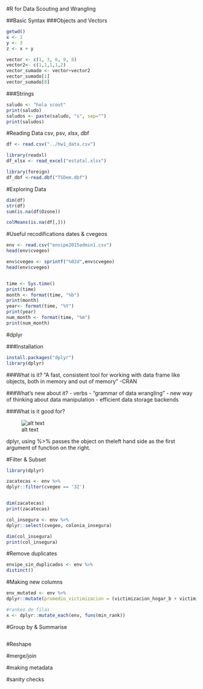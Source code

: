 #R for Data Scouting and Wrangling

##Basic Syntax
###Objects and Vectors
```r
getwd()
x <- 1
y <- 3
z <- x + y

vector <- c(1, 3, 6, 9, 8)
vector2<- c(1,1,1,1,2)
vector_sumado <- vector+vector2
vector_sumado[1]
vector_sumado[8]
```
###Strings
```r
saludo <- "hola scout"
print(saludo)
saludos <- paste(saludo, "s", sep="")
print(saludos)
```


#Reading Data
csv, psv, xlsx, dbf

```r
df <- read.csv("../hw1_data.csv")

library(readxl)
df_xlsx <- read_excel("estatal.xlsx")

library(foreign)
df_dbf <-read.dbf("TSDem.dbf")
```

#Exploring Data

```r
dim(df)
str(df)
sum(is.na(df$Ozone))

colMeans(is.na(df[,]))
```
#Useful recodifications
dates & cvegeos

```r
env <- read.csv("envipe2015admin1.csv")
head(env$cvegeo)

env$cvegeo <- sprintf("%02d",env$cvegeo)
head(env$cvegeo)


time <- Sys.time()
print(time)
month <- format(time, "%b")
print(month)
year<- format(time, "%Y")
print(year)
num_month <- format(time, "%m")
print(num_month)
```
#dplyr

###Installation
```r
install.packages("dplyr")
library(dplyr)
```

###What is it?
"A fast, consistent tool for working with data frame like objects, both in memory and out of memory"
-CRAN

###What's new about it?
- verbs
- "grammar of data wrangling"
- new way of thinking about data manipulation
- efficient data storage backends

###What is it good for?

![alt text](tidy.png)

dplyr, using %>% passes the object on theleft hand side as the first argument of function on the right.


#Filter & Subset
```r
library(dplyr)

zacatecas <- env %>%
dplyr::filter(cvegeo == '32')


dim(zacatecas)
print(zacatecas)

col_insegura <- env %>%
dplyr::select(cvegeo, colonia_insegura)

dim(col_insegura)
print(col_insegura)
```

#Remove duplicates
```r
envipe_sin_duplicados <- env %>%
distinct()
```


#Making new columns
```r
env_mutated <- env %>%
dplyr::mutate(promedio_victimizacion = (victimizacion_hogar_b + victimizacion_hogar_a)/2)

#rankeo de filas
x <- dplyr::mutate_each(env, funs(min_rank))
```
#Group by & Summarise
```r

```
#Reshape

#merge/join



#making metadata

#sanity checks


```r

```